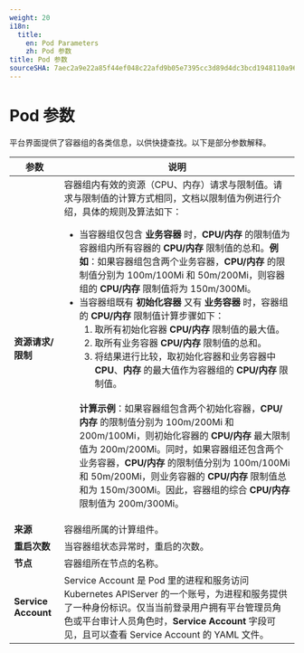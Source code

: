 ```yaml
---
weight: 20
i18n:
  title:
    en: Pod Parameters
    zh: Pod 参数
title: Pod 参数
sourceSHA: 7aec2a9e22a85f44ef048c22afd9b05e7395cc3d89d4dc3bcd1948110a9669fd
---
```


# Pod 参数

平台界面提供了容器组的各类信息，以供快捷查找。以下是部分参数解释。

| 参数                        | 说明                                                                                                                                                                                                                                                                                                                                                                                                                                                                                                                                                                                                                                                                                                                                                                                                                                                                                                                                                                                                                                                                                                                                                                                                                                                                                                                                                                                                                                                                                                                                                                                                                                                                                                                                                |
| --------------------------- | -------------------------------------------------------------------------------------------------------------------------------------------------------------------------------------------------------------------------------------------------------------------------------------------------------------------------------------------------------------------------------------------------------------------------------------------------------------------------------------------------------------------------------------------------------------------------------------------------------------------------------------------------------------------------------------------------------------------------------------------------------------------------------------------------------------------------------------------------------------------------------------------------------------------------------------------------------------------------------------------------------------------------------------------------------------------------------------------------------------------------------------------------------------------------------------------------------------------------------------------------------------------------------------------------------------------------------------------------------------------------------------------------------------------------------------------------------------------------------------------------------------------------------------------------------------------------------------------------------------------------------------------------------------------------------------------------------- |
| **资源请求/限制**          | 容器组内有效的资源（CPU、内存）请求与限制值。请求与限制值的计算方式相同，文档以限制值为例进行介绍，具体的规则及算法如下：<ul><li>当容器组仅包含 **业务容器** 时，**CPU/内存** 的限制值为容器组内所有容器的 **CPU/内存** 限制值的总和。**例如**：如果容器组包含两个业务容器，**CPU/内存** 的限制值分别为 100m/100Mi 和 50m/200Mi，则容器组的 **CPU/内存** 限制值将为 150m/300Mi。</li><li>当容器组既有 **初始化容器** 又有 **业务容器** 时，容器组的 **CPU/内存** 限制值计算步骤如下： <ol><li>取所有初始化容器 **CPU/内存** 限制值的最大值。</li> <li>取所有业务容器 **CPU/内存** 限制值的总和。</li><li>将结果进行比较，取初始化容器和业务容器中 **CPU**、**内存** 的最大值作为容器组的 **CPU/内存** 限制值。</li></ol></li><br/>**计算示例**：如果容器组包含两个初始化容器，**CPU/内存** 的限制值分别为 100m/200Mi 和 200m/100Mi，则初始化容器的 **CPU/内存** 最大限制值为 200m/200Mi。同时，如果容器组还包含两个业务容器，**CPU/内存** 的限制值分别为 100m/100Mi 和 50m/200Mi，则业务容器的 **CPU/内存** 限制值总和为 150m/300Mi。因此，容器组的综合 **CPU/内存** 限制值为 200m/300Mi。</ul> |
| **来源**                    | 容器组所属的计算组件。                                                                                                                                                                                                                                                                                                                                                                                                                                                                                                                                                                                                                                                                                                                                                                                                                                                                                                                                                                                                                                                                                                                                                                                                                                                                                                                                                                                                                                                                                                                                                                                                                                                                                                                 |
| **重启次数**                | 当容器组状态异常时，重启的次数。                                                                                                                                                                                                                                                                                                                                                                                                                                                                                                                                                                                                                                                                                                                                                                                                                                                                                                                                                                                                                                                                                                                                                                                                                                                                                                                                                                                                                                                                                                                                                                                                                                                                                                          |
| **节点**                    | 容器组所在节点的名称。                                                                                                                                                                                                                                                                                                                                                                                                                                                                                                                                                                                                                                                                                                                                                                                                                                                                                                                                                                                                                                                                                                                                                                                                                                                                                                                                                                                                                                                                                                                                                                                                                                                                                                                       |
| **Service Account**         | Service Account 是 Pod 里的进程和服务访问 Kubernetes APIServer 的一个账号，为进程和服务提供了一种身份标识。仅当当前登录用户拥有平台管理员角色或平台审计人员角色时，**Service Account** 字段可见，且可以查看 Service Account 的 YAML 文件。                                                                                                                                                                                                                                                                                                                                                                                                                                                                                                                                                                                                                                                                                                                                                                                                                                                                                                                                                                                                                                                                                                                                                                                                                                                                                                                                                       |

